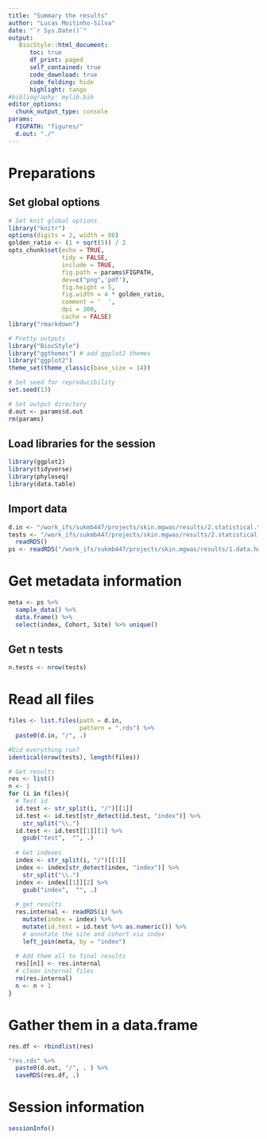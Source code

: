 ```yaml
---
title: "Summary the results"
author: "Lucas Moitinho-Silva"
date: "`r Sys.Date()`"
output:
   BiocStyle::html_document:
      toc: true
      df_print: paged
      self_contained: true
      code_download: true
      code_folding: hide
      highlight: tango
#bibliography: mylib.bib
editor_options:
  chunk_output_type: console
params:
  FIGPATH: "figures/"
  d.out: "./"
---
```


# Preparations

## Set global options

```r
# Set knit global options
library("knitr")
options(digits = 2, width = 80)
golden_ratio <- (1 + sqrt(5)) / 2
opts_chunk$set(echo = TRUE,
               tidy = FALSE,
               include = TRUE,
               fig.path = params$FIGPATH,
               dev=c("png",'pdf'),
               fig.height = 5,
               fig.width = 4 * golden_ratio,
               comment = '  ',
               dpi = 300,
               cache = FALSE)
library("rmarkdown")

# Pretty outputs
library("BiocStyle")
library("ggthemes") # add ggplot2 themes
library("ggplot2")
theme_set(theme_classic(base_size = 14))

# Set seed for reproducibility
set.seed(13)

# Set output directory
d.out <- params$d.out
rm(params)
```


## Load libraries for the session

```r
library(ggplot2)
library(tidyverse)
library(phyloseq)
library(data.table)
```


## Import data
```r
d.in <- "/work_ifs/sukmb447/projects/skin.mgwas/results/2.statistical.tests/1.beta.diversity/results/"
tests <- "/work_ifs/sukmb447/projects/skin.mgwas/results/2.statistical.tests/1.beta.diversity/tests.rds" %>% 
  readRDS()
ps <- readRDS("/work_ifs/sukmb447/projects/skin.mgwas/results/1.data.harmonization/3.microbiome.harmonized/phyloseq.rds")
```

# Get metadata information
```r
meta <- ps %>% 
  sample_data() %>% 
  data.frame() %>% 
  select(index, Cohort, Site) %>% unique()
```

## Get n tests

```r
n.tests <- nrow(tests)
```

# Read all files

```r
files <- list.files(path = d.in,
                    pattern = ".rds") %>%
  paste0(d.in, "/", .)

#Did everything run?
identical(nrow(tests), length(files))

# Get results
res <- list()
n <- 1 
for (i in files){
  # Test id
  id.test <- str_split(i, "/")[[1]]
  id.test <- id.test[str_detect(id.test, "index")] %>% 
    str_split("\\.") 
  id.test <- id.test[[1]][1] %>%
    gsub("test",  "", .) 
  
  # Get indexes
  index <- str_split(i, "/")[[1]]
  index <- index[str_detect(index, "index")] %>% 
    str_split("\\.") 
  index <- index[[1]][2] %>%
    gsub("index",  "", .) 
  
  # get results
  res.internal <- readRDS(i) %>% 
    mutate(index = index) %>%
    mutate(id.test = id.test %>% as.numeric()) %>% 
    # annotate the site and cohort via index
    left_join(meta, by = "index")
  
  # Add them all to final results
  res[[n]] <- res.internal
  # clean internal files
  rm(res.internal)
  n <- n + 1
}

```

# Gather them in a data.frame

```r
res.df <- rbindlist(res)
```

```r
"res.rds" %>% 
  paste0(d.out, "/", . ) %>% 
  saveRDS(res.df, .)
```

# Session information

```r
sessionInfo()
```
